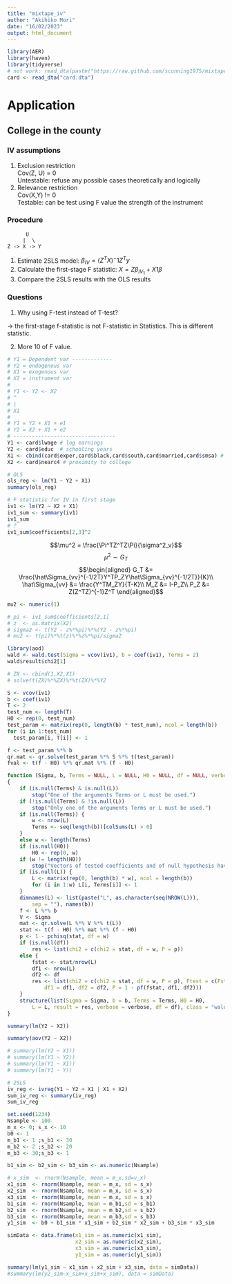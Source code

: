 ```yaml
---
title: "mixtape_iv"
author: "Akihiko Mori"
date: "16/02/2023"
output: html_document
---
```


```r
library(AER)
library(haven)
library(tidyverse)
# not work: read_dta(paste("https://raw.github.com/scunning1975/mixtape/master/"
card <- read_dta("card.dta")
```

# Application
## College in the county

### IV assumptions
1. Exclusion restriction\
Cov(Z, U) = 0\
Untestable: refuse any possible cases theoretically and logically
2. Relevance restriction\
Cov(X,Y) != 0\
Testable: can be test using F value
the strength of the instrument

### Procedure
```{}
      U
     |  \
Z -> X -> Y
```

1. Estimate 2SLS model: $\beta_{IV} = (Z^TX)^-1Z^Ty$
2. Calculate the first-stage F statistic: $X = Z\beta_{IV_1} + X1\beta$
3. Compare the 2SLS results with the OLS results

### Questions
1. Why using F-test instead of T-test?

-> the first-stage f-statistic is not F-statistic in Statistics. This is different statistic.

2. More 10 of F value.

```r
# Y1 = Dependent var -------------
# Y2 = endogenous var
# X1 = exogenous var
# X2 = instrument var
#
# Y1 <- Y2 <- X2
# ^ 
# | 
# X1
#
# Y1 = Y2 + X1 + e1
# Y2 = X2 + X1 + e2
# ---------------------------------
Y1 <- card$lwage # log earnings
Y2 <- card$educ  # schooling years
X1 <- cbind(card$exper,card$black,card$south,card$married,card$smsa) # exogeneous var
X2 <- card$nearc4 # proximity to college

# OLS
ols_reg <- lm(Y1 ~ Y2 + X1)
summary(ols_reg)
```
```r
# F statistic for IV in first stage
iv1 <- lm(Y2 ~ X2 + X1)
iv1_sum <- summary(iv1)
iv1_sum
# ?
iv1_sum$coefficients[2,3]^2
```

$$\mu^2 = \frac{\Pi^TZ^TZ\Pi}{\sigma^2_v}$$
$$\mu^2 \sim G_T$$
$$\begin{aligned}
G_T &= \frac{\hat\Sigma_{vv}^{-1/2T}Y^TP_ZY\hat\Sigma_{vv}^{-1/2T}}{K}\\
\hat\Sigma_{vv} &= \frac{Y^TM_ZY}{T-K}\\
M_Z &= I-P_Z\\
P_Z &= Z(Z^TZ)^{-1}Z^T
\end{aligned}$$

```r
mu2 <- numeric(1)

# pi <- iv1_sum$coefficients[2,1]
# z  <- as.matrix(X2)
# sigma2 <- t(Y2 - z%*%pi)%*%(Y2 - z%*%pi)
# mu2 <- t(pi)%*%t(z)%*%z%*%pi/sigma2

```

```r
library(aod)
wald <- wald.test(Sigma = vcov(iv1), b = coef(iv1), Terms = 2)
wald$result$chi2[1]

# ZX <- cbind(1,X2,X1)
# solve(t(ZX)%*%ZX)%*%t(ZX)%*%Y2

S <- vcov(iv1)
b <- coef(iv1)
T <- 2
test_num <- length(T)
H0 <- rep(0, test_num)
test_param <- matrix(rep(0, length(b) * test_num), ncol = length(b))
for (i in 1:test_num) 
  test_param[i, T[i]] <- 1

f <- test_param %*% b
qr.mat <- qr.solve(test_param %*% S %*% t(test_param))
fval <- t(f - H0) %*% qr.mat %*% (f - H0)
```


```r
function (Sigma, b, Terms = NULL, L = NULL, H0 = NULL, df = NULL, verbose = FALSE) 
{
    if (is.null(Terms) & is.null(L)) 
        stop("One of the arguments Terms or L must be used.")
    if (!is.null(Terms) & !is.null(L)) 
        stop("Only one of the arguments Terms or L must be used.")
    if (is.null(Terms)) {
        w <- nrow(L)
        Terms <- seq(length(b))[colSums(L) > 0]
    }
    else w <- length(Terms)
    if (is.null(H0)) 
        H0 <- rep(0, w)
    if (w != length(H0)) 
        stop("Vectors of tested coefficients and of null hypothesis have different lengths\n")
    if (is.null(L)) {
        L <- matrix(rep(0, length(b) * w), ncol = length(b))
        for (i in 1:w) L[i, Terms[i]] <- 1
    }
    dimnames(L) <- list(paste("L", as.character(seq(NROW(L))), 
        sep = ""), names(b))
    f <- L %*% b
    V <- Sigma
    mat <- qr.solve(L %*% V %*% t(L))
    stat <- t(f - H0) %*% mat %*% (f - H0)
    p <- 1 - pchisq(stat, df = w)
    if (is.null(df)) 
        res <- list(chi2 = c(chi2 = stat, df = w, P = p))
    else {
        fstat <- stat/nrow(L)
        df1 <- nrow(L)
        df2 <- df
        res <- list(chi2 = c(chi2 = stat, df = w, P = p), Ftest = c(Fstat = fstat, 
            df1 = df1, df2 = df2, P = 1 - pf(fstat, df1, df2)))
    }
    structure(list(Sigma = Sigma, b = b, Terms = Terms, H0 = H0, 
        L = L, result = res, verbose = verbose, df = df), class = "wald.test")
}
```


```r
summary(lm(Y2 ~ X2))
```
```r
summary(aov(Y2 ~ X2))

# summary(lm(Y2 ~ X1))
# summary(lm(Y1 ~ Y2))
# summary(lm(Y1 ~ X1))
# summary(lm(Y1 ~ Y))
```

```r
# 2SLS
iv_reg <- ivreg(Y1 ~ Y2 + X1 | X1 + X2)
sum_iv_reg <- summary(iv_reg)
sum_iv_reg
```

```r
set.seed(1234)
Nsample <- 100
m_x <- 0; s_x <- 10
b0 <- 1
m_b1 <- 1 ;s_b1 <- 30
m_b2 <- 2 ;s_b2 <- 20
m_b3 <- 30;s_b3 <- 1

b1_sim <- b2_sim <- b3_sim <- as.numeric(Nsample)

# x_sim  <- rnorm(Nsample, mean = m_x,sd=v_x)
x1_sim  <- rnorm(Nsample, mean = m_x, sd = s_x)
x2_sim  <- rnorm(Nsample, mean = m_x, sd = s_x)
x3_sim  <- rnorm(Nsample, mean = m_x, sd = s_x)
b1_sim  <- rnorm(Nsample, mean = m_b1,sd = s_b1)
b2_sim  <- rnorm(Nsample, mean = m_b2,sd = s_b2)
b3_sim  <- rnorm(Nsample, mean = m_b3,sd = s_b3)
y1_sim  <- b0 + b1_sim * x1_sim + b2_sim * x2_sim + b3_sim * x3_sim

simData <- data.frame(x1_sim = as.numeric(x1_sim),
                      x2_sim = as.numeric(x2_sim),
                      x3_sim = as.numeric(x3_sim),
                      y1_sim = as.numeric(y1_sim))

summary(lm(y1_sim ~ x1_sim + x2_sim + x3_sim, data = simData))
#summary(lm(y2_sim~x_sim+x_sim+x_sim), data = simData)
```

